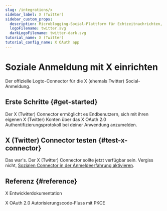 ```yaml
---
slug: /integrations/x
sidebar_label: X (Twitter)
sidebar_custom_props:
  description: Microblogging-Social-Plattform für Echtzeitnachrichten, Diskussionen und Zahlungs- / Creator-Tools.
  logoFilename: twitter.svg
  darkLogoFilename: twitter-dark.svg
tutorial_name: X (Twitter)
tutorial_config_name: X OAuth app
---
```




# Soziale Anmeldung mit X einrichten

Der offizielle Logto-Connector für die X (ehemals Twitter) Social-Anmeldung.

<GuideTip />

## Erste Schritte \{#get-started}

Der X (Twitter) Connector ermöglicht es Endbenutzern, sich mit ihren eigenen X (Twitter) Konten über das X OAuth 2.0 Authentifizierungsprotokoll bei deiner Anwendung anzumelden.

<Integration />

## X (Twitter) Connector testen \{#test-x-connector}

Das war's. Der X (Twitter) Connector sollte jetzt verfügbar sein. Vergiss nicht, [Sozialen Connector in der Anmeldeerfahrung aktivieren](/connectors/social-connectors/#enable-social-sign-in).

## Referenz \{#reference}

<Url href="https://developer.x.com/en/docs">X Entwicklerdokumentation</Url>

<Url href="https://developer.x.com/en/docs/authentication/oauth-2-0/authorization-code">
  X OAuth 2.0 Autorisierungscode-Fluss mit PKCE
</Url>